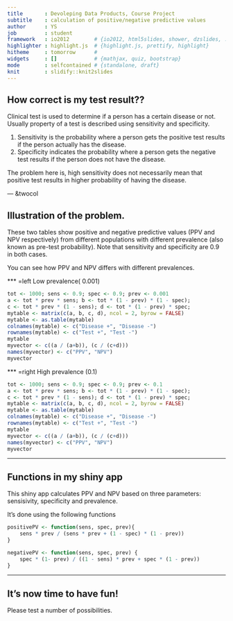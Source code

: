 ```yaml
---
title       : Devoleping Data Products, Course Project
subtitle    : calculation of positive/negative predictive values
author      : YS
job         : student
framework   : io2012        # {io2012, html5slides, shower, dzslides, ...}
highlighter : highlight.js  # {highlight.js, prettify, highlight}
hitheme     : tomorrow      # 
widgets     : []            # {mathjax, quiz, bootstrap}
mode        : selfcontained # {standalone, draft}
knit        : slidify::knit2slides
--- 
```


## How correct is my test result??

Clinical test is used to determine if a person has a certain disease or not.
Usually property of a test is described using sensitivity and specificity.

1. Sensitivity is the probability where a person gets the positive test results if the person actually has the disease.
2. Specificity indicates the probability where a person gets the negative test results if the person does not have the disease.

The problem here is, high sensitivity does not necessarily mean that positive test
results in higher probability of having the disease.

--- &twocol

## Illustration of the problem.
These two tables show positive and negative predictive values 
(PPV and NPV respectively) from different
populations with different prevalence (also known as pre-test probability). Note
that sensitivity and specificity are 0.9 in both cases.

You can see how PPV and NPV differs with different prevalences.

*** =left
Low prevalence( 0.001)
```r
tot <- 1000; sens <- 0.9; spec <- 0.9; prev <- 0.001
a <- tot * prev * sens; b <- tot * (1 - prev) * (1 - spec);
c <- tot * prev * (1 - sens); d <- tot * (1 - prev) * spec;
mytable <- matrix(c(a, b, c, d), ncol = 2, byrow = FALSE)
mytable <- as.table(mytable)
colnames(mytable) <- c("Disease +", "Disease -")
rownames(mytable) <- c("Test +", "Test -")
mytable
myvector <- c((a / (a+b)), (c / (c+d)))
names(myvector) <- c("PPV", "NPV")
myvector
```

*** =right
High prevalence (0.1)
```r
tot <- 1000; sens <- 0.9; spec <- 0.9; prev <- 0.1
a <- tot * prev * sens; b <- tot * (1 - prev) * (1 - spec);
c <- tot * prev * (1 - sens); d <- tot * (1 - prev) * spec;
mytable <- matrix(c(a, b, c, d), ncol = 2, byrow = FALSE)
mytable <- as.table(mytable)
colnames(mytable) <- c("Disease +", "Disease -")
rownames(mytable) <- c("Test +", "Test -")
mytable
myvector <- c((a / (a+b)), (c / (c+d)))
names(myvector) <- c("PPV", "NPV")
myvector
```

---

## Functions in my shiny app
This shiny app calculates PPV and NPV based on
three parameters: sensisivity, specificity and prevalence.

It's done using the following functions
```r
positivePV <- function(sens, spec, prev){
    sens * prev / (sens * prev + (1 - spec) * (1 - prev))
}

negativePV <- function(sens, spec, prev) {
    spec * (1- prev) / ((1 - sens) * prev + spec * (1 - prev)) 
}
```

---

## It's now time to have fun!

Please test a number of possibilities.


